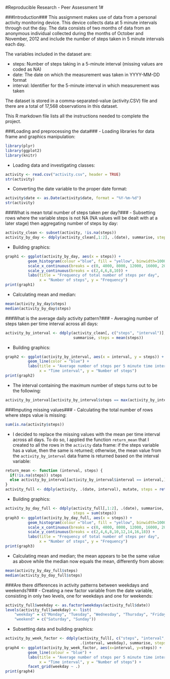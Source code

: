 #Reproducible Research - Peer Assessment 1#

###Introduction###
This assignment makes use of data from a personal activity monitoring device. This device collects data at 5 minute intervals through out the day. The data consists of two months of data from an anonymous individual collected during the months of October and November, 2012 and include the number of steps taken in 5 minute intervals each day.

The variables included in the dataset are:

- steps: Number of steps taking in a 5-minute interval (missing values are coded as NA)
- date: The date on which the measurement was taken in YYYY-MM-DD format
- interval: Identifier for the 5-minute interval in which measurement was taken

The dataset is stored in a comma-separated-value (activity.CSV) file and there are a total of 17,568 observations in this dataset.

This R markdown file lists all the instructions needed to complete the project.

###Loading and preprocessing the data###
- Loading libraries for data frame and graphics manipulation:
```r
library(plyr)
library(ggplot2)
library(knitr)
```

- Loading data and investigating classes:
```r
activity <- read.csv("activity.csv", header = TRUE)
str(activity)
```

- Converting the date variable to the proper date format:
```r
activity$date <- as.Date(activity$date, format = "%Y-%m-%d")
str(activity)
```

###What is mean total number of steps taken per day?###
- Subsetting rows where the variable steps is not NA (NA values will be dealt with at a later stage) then aggregating number of steps by day:
```r
activity_clean <- subset(activity, !is.na(steps))
activity_by_day <- ddply(activity_clean[,1:2], .(date), summarise, steps = sum(steps))
```

- Building graphics:
```r
graph1 <- ggplot(activity_by_day, aes(x = steps)) +
          geom_histogram(colour ="blue", fill = "yellow", binwidth=1000) +
          scale_x_continuous(breaks = c(0, 4000, 8000, 12000, 16000, 20000)) +
          scale_y_continuous(breaks = c(2,4,6,8,10)) + 
          labs(title = "Frequency of total number of steps per day", 
               x = "Number of steps", y = "Frequency")
print(graph1)
```

- Calculating mean and median:
```r
mean(activity_by_day$steps)
median(activity_by_day$steps)
```

###What is the average daily activity pattern?###
- Averaging number of steps taken per time interval across all days:
```r
activity_by_interval <- ddply(activity_clean[, c("steps", "interval")], .(interval),
                              summarise, steps = mean(steps))
```

- Building graphics:
```r
graph2 <- ggplot(activity_by_interval, aes(x = interval, y = steps)) +
          geom_line(color = "blue") +
          labs(title = "Average number of steps per 5 minute time interval", 
               x = "Time interval", y = "Number of steps")
print(graph2)
```

- The interval containing the maximum number of steps turns out to be the following:
```r
activity_by_interval[activity_by_interval$steps == max(activity_by_interval$steps), ]
```

###Imputing missing values###
- Calculating the total number of rows where steps value is missing:
```r
sum(is.na(activity$steps))
```

- I decided to replace the missing values with the mean per time interval across all days. To do so, I applied the function ```return_mean``` that I created to all the rows in the ```activity``` data frame: if the steps variable has a value, then the same is returned; otherwise, the mean value from the ```activity_by_interval``` data frame is returned based on the interval variable:
```r
return_mean <- function (interval, steps) {
  if(!is.na(steps)) steps
  else activity_by_interval[activity_by_interval$interval == interval,]$steps 
}
activity_full <- ddply(activity, .(date, interval), mutate, steps = return_mean(interval, steps))
```

- Building graphics:
```r
activity_by_day_full <- ddply(activity_full[,1:2], .(date), summarise, 
                              steps = sum(steps))
graph3 <- ggplot(activity_by_day_full, aes(x = steps)) +
          geom_histogram(colour ="blue", fill = "yellow", binwidth=1000) +
          scale_x_continuous(breaks = c(0, 4000, 8000, 12000, 16000, 20000)) +
          scale_y_continuous(breaks = c(2,4,6,8,10,12,14,16,18)) + 
          labs(title = "Frequency of total number of steps per day", 
               x = "Number of steps", y = "Frequency")
print(graph3)
```

- Calculating mean and median; the mean appears to be the same value as above while the median now equals the mean, differently from above:
```r
mean(activity_by_day_full$steps)
median(activity_by_day_full$steps)
```

###Are there differences in activity patterns between weekdays and weekends?###
- Creating a new factor variable from the date variable, consisting in only two levels, one for weekdays and one for weekends:
```r
activity_full$weekday <- as.factor(weekdays(activity_full$date))
levels(activity_full$weekday) <- list(
    "weekday" = c("Monday", "Tuesday", "Wednesday", "Thursday", "Friday"),
    "weekend" = c("Saturday", "Sunday"))
```

- Subsetting data and building graphics:
```r
activity_by_week_factor <- ddply(activity_full[, c("steps", "interval", "weekday")],
                                 .(interval, weekday), summarise, steps = mean(steps))
graph4 <- ggplot(activity_by_week_factor, aes(x=interval, y=steps)) +
          geom_line(colour = "blue") +
          labs(title = "Average number of steps per 5 minute time interval\n(weekdays vs. weekends)",
               x = "Time interval", y = "Number of steps") +
          facet_grid(weekday ~ .)
print(graph4)
```